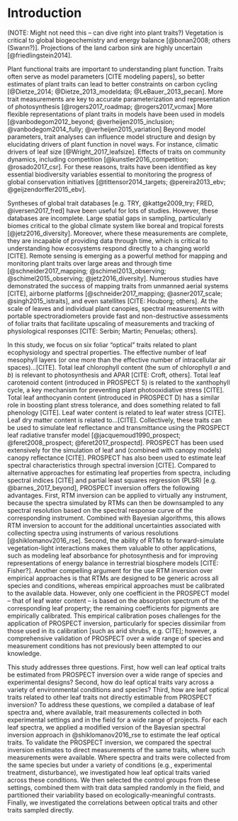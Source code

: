 # Introduction

(NOTE: Might not need this -- can dive right into plant traits?)
Vegetation is critical to global biogeochemistry and energy balance [@bonan2008; others (Swann?)].
Projections of the land carbon sink are highly uncertain [@friedlingstein2014].

Plant functional traits are important to understanding plant function.
Traits often serve as model parameters [CITE modeling papers], so better estimates of plant traits can lead to better constraints on carbon cycling [@Dietze_2014; @Dietze_2013_modeldata; @LeBauer_2013_pecan].
More trait measurements are key to accurate parameterization and representation of photosynthesis [@rogers2017_roadmap; @rogers2017_vcmax]
More flexible representations of plant traits in models have been used in models [@vanbodegom2012_beyond; @verheijen2015_inclusion; @vanbodegom2014_fully; @verheijen2015_variation]
Beyond model parameters, trait analyses can influence model structure and design by elucidating drivers of plant function in novel ways.
For instance, climatic drivers of leaf size [@Wright_2017_leafsize].
Effects of traits on community dynamics, including competition [@kunstler2016_competition; @rosado2017_csr].
For these reasons, traits have been identified as key essential biodiversity variables essential to monitoring the progress of global conservation initiatives [@tittensor2014_targets; @pereira2013_ebv; @geijzendorffer2015_ebv].

Syntheses of global trait databases [e.g. TRY, @kattge2009_try; FRED, @iversen2017_fred] have been useful for lots of studies.
However, these databases are incomplete.
Large spatial gaps in sampling, particularly biomes critical to the global climate system like boreal and tropical forests [@jetz2016_diversity].
Moreover, where these measurements are complete, they are incapable of providing data through time, which is critical to understanding how ecosystems respond directly to a changing world [CITE].
Remote sensing is emerging as a powerful method for mapping and monitoring plant traits over large areas and through time [@schneider2017_mapping; @schimel2013_observing; @schimel2015_observing; @jetz2016_diversity].
Numerous studies have demonstrated the success of mapping traits from unmanned aerial systems [CITE], airborne platforms [@schneider2017_mapping; @asner2017_scale; @singh2015_istraits], and even satellites [CITE: Houborg; others].
At the scale of leaves and individual plant canopies, spectral measurements with portable spectroradiometers provide fast and non-destructive assessments of foliar traits  that facilitate upscaling of measurements and tracking of physiological responses [CITE: Serbin; Martin; Penuelas; others].

In this study, we focus on six foliar "optical" traits related to plant ecophysiology and spectral properties.
The effective number of leaf mesophyll layers (or one more than the effective number of intracellular air spaces)...[CITE].
Total leaf chlorophyll content (the sum of chlorophyll $a$ and $b$) is relevant to photosynthesis and APAR [CITE: Croft, others].
Total leaf carotenoid content (introduced in PROSPECT 5) is related to the xanthophyll cycle, a key mechanism for preventing plant photooxidiative stress [CITE].
Total leaf anthocyanin content (introduced in PROSPECT D) has a similar role in boosting plant stress tolerance, and does something related to fall phenology [CITE].
Leaf water content is related to leaf water stress [CITE].
Leaf dry matter content is related to...[CITE].
Collectively, these traits can be used to simulate leaf reflectance and transmittance using the PROSPECT leaf radiative transfer model [@jacquemoud1990_prospect; @feret2008_prospect; @feret2017_prospectd].
PROSPECT has been used extensively for the simulation of leaf and (combined with canopy models) canopy reflectance [CITE].
PROSPECT has also been used to estimate leaf spectral characteristics through spectral inversion [CITE].
Compared to alternative approaches for estimating leaf properties from spectra, including spectral indices [CITE] and partial least squares regression (PLSR) [e.g. @barnes_2017_beyond], PROSPECT inversion offers the following advantages.
First, RTM inversion can be applied to virtually any instrument, because the spectra simulated by RTMs can then be downsampled to any spectral resolution based on the spectral response curve of the corresponding instrument.
Combined with Bayesian algorithms, this allows RTM inversion to account for the additional uncertainties associated with collecting spectra using instruments of various resolutions [@shiklomanov2016_rse].
Second, the ability of RTMs to forward-simulate vegetation-light interactions makes them valuable to other applications, such as modeling leaf absorbance for photosynthesis and for improving representations of energy balance in terrestrial biosphere models [CITE: Fisher?].
Another compelling argument for the use RTM inversion over empirical approaches is that RTMs are designed to be generic across all species and conditions, whereas empirical approaches must be calibrated to the available data.
However, only one coefficient in the PROSPECT model -- that of leaf water content -- is based on the absorption spectrum of the corresponding leaf property; the remaining coefficients for pigments are empirically calibrated.
This empirical calibration poses challenges for the application of PROSPECT inversion, particularly for species dissimilar from those used in its calibration [such as arid shrubs, e.g. CITE]; however, a comprehensive validation of PROSPECT over a wide range of species and measurement conditions has not previously been attempted to our knowledge.

This study addresses three questions.
First, how well can leaf optical traits be estimated from PROSPECT inversion over a wide range of species and experimental designs?
Second, how do leaf optical traits vary across a variety of environmental conditions and species?
Third, how are leaf optical traits related to other leaf traits not directly estimable from PROSPECT inversion?
To address these questions, we compiled a database of leaf spectra and, where available, trait measurements collected in both experimental settings and in the field for a wide range of projects.
For each leaf spectra, we applied a modified version of the Bayesian spectral inversion approach in @shiklomanov2016_rse to estimate the leaf optical traits.
To validate the PROSPECT inversion, we compared the spectral inversion estimates to direct measurements of the same traits, where such measurements were available.
Where spectra and traits were collected from the same species but under a variety of conditions (e.g., experimental treatment, disturbance), we investigated how leaf optical traits varied across these conditions.
We then selected the control groups from these settings, combined them with trait data sampled randomly in the field, and partitioned their variability based on ecologically-meaningful contrasts.
Finally, we investigated the correlations between optical traits and other traits sampled directly.
